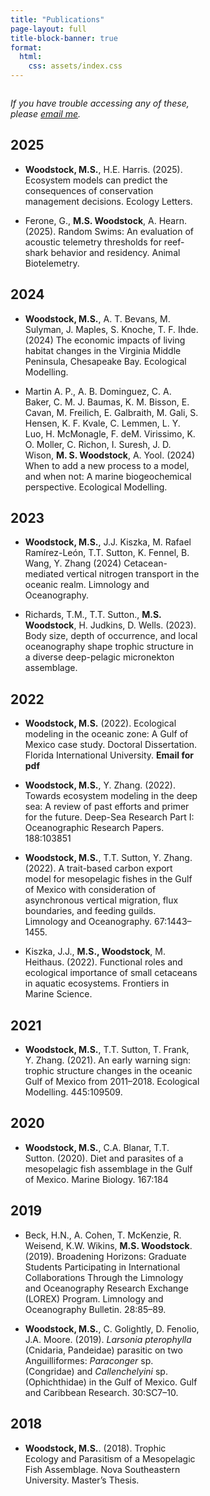 ---
title: "Publications"
page-layout: full
title-block-banner: true
format:
  html:
    css: assets/index.css
---

::: {.main style="width:60%; float: left;"}
<i> If you have trouble accessing any of these, please [email me](mailto:matthew.woodstock@morgan.edu).</i>

## 2025
* **Woodstock, M.S.**, H.E. Harris. (2025). Ecosystem models can predict the consequences of conservation management decisions. Ecology Letters.

* Ferone, G., **M.S. Woodstock**, A. Hearn. (2025). Random Swims: An evaluation of acoustic telemetry thresholds for reef-shark behavior and residency. Animal Biotelemetry.

## 2024
* **Woodstock, M.S.**, A. T. Bevans, M. Sulyman, J. Maples, S. Knoche, T. F. Ihde. (2024) The economic impacts of living habitat changes in the Virginia Middle Peninsula, Chesapeake Bay. Ecological Modelling. [<i class="fa-solid fa-link"></i>](https://doi.org/10.1016/j.ecolmodel.2024.110914)

* Martin A. P., A. B. Dominguez, C. A. Baker, C. M. J. Baumas, K. M. Bisson, E. Cavan, M. Freilich, E. Galbraith, M. Gali, S. Hensen, K. F. Kvale, C. Lemmen, L. Y. Luo, H. McMonagle, F. deM. Virissimo, K. O. Moller, C. Richon, I. Suresh, J. D. Wison, **M. S. Woodstock**, A. Yool. (2024) When to add a new process to a model, and when not: A marine biogeochemical perspective. Ecological Modelling. [<i class="fa-solid fa-link"></i>](https://doi.org/10.1016/j.ecolmodel.2024.110870)

## 2023
* **Woodstock, M.S.**, J.J. Kiszka, M. Rafael Ramírez-León, T.T. Sutton, K. Fennel, B. Wang, Y. Zhang (2024) Cetacean-mediated vertical nitrogen transport in the oceanic realm. Limnology and Oceanography. [<i class="fa-solid fa-link"></i>](https://doi.org/10.1002/lno.12093)

* Richards, T.M., T.T. Sutton., **M.S. Woodstock**, H. Judkins, D. Wells. (2023). Body size, depth of occurrence, and local oceanography shape trophic structure in a diverse deep-pelagic micronekton assemblage. [<i class="fa-solid fa-link"></i>](https://doi.org/10.1016/j.pocean.2023.102998)

## 2022

* **Woodstock, M.S.** (2022). Ecological modeling in the oceanic zone: A Gulf of Mexico case study. Doctoral Dissertation. Florida International University. **Email for pdf**

* **Woodstock, M.S.**, Y. Zhang. (2022). Towards ecosystem modeling in the deep sea: A review of past efforts and primer for the future. Deep-Sea Research Part I: Oceanographic Research Papers. 188:103851 [<i class="fa-solid fa-link"></i>](https://doi.org/10.1016/j.dsr.2022.103851)

* **Woodstock, M.S.**, T.T. Sutton, Y. Zhang. (2022). A trait-based carbon export model for mesopelagic fishes in the Gulf of Mexico with consideration of asynchronous vertical migration, flux boundaries, and feeding guilds. Limnology and Oceanography. 67:1443–1455. [<i class="fa-solid fa-link"></i>](https://doi.org/10.1002/lno.12093)

* Kiszka, J.J., **M.S., Woodstock**, M. Heithaus. (2022). Functional roles and ecological importance of small cetaceans in aquatic ecosystems. Frontiers in Marine Science. [<i class="fa-solid fa-link"></i>](https://doi.org/10.3389/fmars.2022.803173)


## 2021

* **Woodstock, M.S.**, T.T. Sutton, T. Frank, Y. Zhang. (2021). An early warning sign: trophic structure changes in the oceanic Gulf of Mexico from 2011–2018. Ecological Modelling. 445:109509. [<i class="fa-solid fa-link"></i>](https://doi.org/10.1016/j.ecolmodel.2021.109509)


## 2020

* **Woodstock, M.S.**, C.A. Blanar, T.T. Sutton. (2020). Diet and parasites of a mesopelagic fish assemblage in the Gulf of Mexico. Marine Biology. 167:184  [<i class="fa-solid fa-link"></i>](https://doi.org/10.1007/s00227-020-03796-6)

## 2019


* Beck, H.N., A. Cohen, T. McKenzie, R. Weisend, K.W. Wikins, **M.S. Woodstock**. (2019). Broadening Horizons: Graduate Students Participating in International Collaborations Through the Limnology and Oceanography Research Exchange (LOREX) Program. Limnology and Oceanography Bulletin. 28:85–89. [<i class="fa-solid fa-link"></i>](https://doi.org/10.1002/lob.10339) 

* **Woodstock, M.S.**, C. Golightly, D. Fenolio, J.A. Moore. (2019). <i>Larsonia pterophylla</i> (Cnidaria, Pandeidae) parasitic on two Anguilliformes: <i>Paraconger</i> sp. (Congridae) and <i>Callenchelyini</i> sp. (Ophichthidae) in the Gulf of Mexico. Gulf and Caribbean Research. 30:SC7–10. [<i class="fa-solid fa-link"></i>](https://doi.org/10.18785/gcr.3001.05)


## 2018

* **Woodstock, M.S.**. (2018). Trophic Ecology and Parasitism of a Mesopelagic Fish Assemblage. Nova Southeastern University. Master's Thesis. [<i class="fa-solid fa-link"></i>](https://nsuworks.nova.edu/occ_stuetd/469/)

:::
